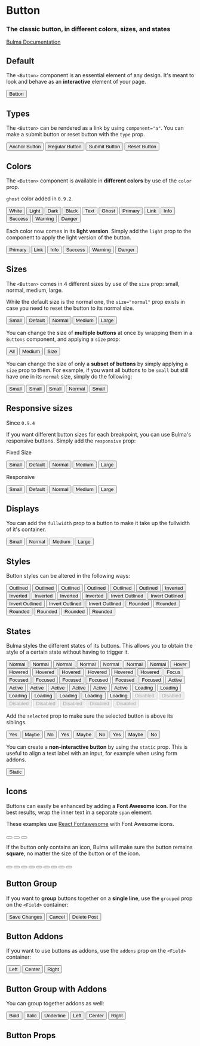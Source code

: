 


<Meta title="Elements/Button" component={Button} />

# Button

### The classic **button**, in different colors, sizes, and states

[Bulma Documentation](https://bulma.io/documentation/elements/button/)

## Default

The `<Button>` component is an essential element of any design. It's meant to look and behave as an **interactive** element of your page.

<Canvas>
  <Story name="Default">
    <Button>Button</Button>
  </Story>
</Canvas>

## Types

The `<Button>` can be rendered as a link by using `component="a"`. You can make a submit button or reset button with the `type` prop.

<Canvas>
  <Story name="Types">
    <Buttons>
      <Button component="a">Anchor Button</Button>
      <Button>Regular Button</Button>
      <Button type="submit">Submit Button</Button>
      <Button type="reset">Reset Button</Button>
    </Buttons>
  </Story>
</Canvas>

## Colors

The `<Button>` component is available in **different colors** by use of the `color` prop.

`ghost` color added in `0.9.2`.

<Canvas>
  <Story name="Colors">
    <React.Fragment>
      <Buttons>
        <Button color="white">White</Button>
        <Button color="light">Light</Button>
        <Button color="dark">Dark</Button>
        <Button color="black">Black</Button>
        <Button color="text">Text</Button>
        <Button color="ghost">Ghost</Button>
      </Buttons>
      <Buttons>
        <Button color="primary">Primary</Button>
        <Button color="link">Link</Button>
      </Buttons>
      <Buttons>
        <Button color="info">Info</Button>
        <Button color="success">Success</Button>
        <Button color="warning">Warning</Button>
        <Button color="danger">Danger</Button>
      </Buttons>
    </React.Fragment>
  </Story>
</Canvas>

Each color now comes in its **light version**. Simply add the `light` prop to the component to apply the light version of the button.

<Canvas>
  <Story name="Light Colors">
    <React.Fragment>
      <Buttons>
        <Button color="primary" light>Primary</Button>
        <Button color="link" light>Link</Button>
      </Buttons>
      <Buttons>
        <Button color="info" light>Info</Button>
        <Button color="success" light>Success</Button>
        <Button color="warning" light>Warning</Button>
        <Button color="danger" light>Danger</Button>
      </Buttons>
    </React.Fragment>
  </Story>
</Canvas>

## Sizes

The `<Button>` comes in 4 different sizes by use of the `size` prop: small, normal, medium, large.

While the default size is the normal one, the `size="normal"` prop exists in case you need to reset the button to its normal size.

<Canvas>
  <Story name="Sizes">
    <Buttons>
      <Button size="small">Small</Button>
      <Button>Default</Button>
      <Button size="normal">Normal</Button>
      <Button size="medium">Medium</Button>
      <Button size="large">Large</Button>
    </Buttons>
  </Story>
</Canvas>

You can change the size of **multiple buttons** at once by wrapping them in a `Buttons` component, and applying a `size` prop:

<Canvas>
  <Story name="Group Sizes">
    <Buttons size="medium">
      <Button>All</Button>
      <Button>Medium</Button>
      <Button>Size</Button>
    </Buttons>
  </Story>
</Canvas>

You can change the size of only a **subset of buttons** by simply applying a `size` prop to them.
For example, if you want all buttons to be `small` but still have one in its `normal` size, simply do the following:

<Canvas>
  <Story name="Group Sizes with Subset">
    <Buttons size="small">
      <Button>Small</Button>
      <Button>Small</Button>
      <Button>Small</Button>
      <Button size="normal">Normal</Button>
      <Button>Small</Button>
    </Buttons>
  </Story>
</Canvas>

## Responsive sizes

Since `0.9.4`

If you want different button sizes for each breakpoint, you can use Bulma's responsive buttons. Simply add the `responsive` prop:

<Canvas>
  <Story name="Responsive Sizes">
    <React.Fragment>
      <p>Fixed Size</p>
      <Buttons>
        <Button size="small">Small</Button>
        <Button>Default</Button>
        <Button size="normal">Normal</Button>
        <Button size="medium">Medium</Button>
        <Button size="large">Large</Button>
      </Buttons>
      <p>Responsive</p>
      <Buttons>
        <Button responsive size="small" >Small</Button>
        <Button responsive>Default</Button>
        <Button responsive size="normal">Normal</Button>
        <Button responsive size="medium">Medium</Button>
        <Button responsive size="large">Large</Button>
      </Buttons>
    </React.Fragment>
  </Story>
</Canvas>

## Displays

You can add the `fullwidth` prop to a button to make it take up the fullwidth of it's container.

<Canvas>
  <Story name="Displays">
    <Buttons>
      <Button size="small" fullwidth>Small</Button>
      <Button fullwidth>Normal</Button>
      <Button size="medium" fullwidth>Medium</Button>
      <Button size="large" fullwidth>Large</Button>
    </Buttons>
  </Story>
</Canvas>

## Styles

Button styles can be altered in the following ways:

<Canvas className="has-background-light">
  <Story name="Styles">
    <React.Fragment>
      <Buttons>
        <Button outlined>Outlined</Button>
        <Button color="primary" outlined>Outlined</Button>
        <Button color="link" outlined>Outlined</Button>
        <Button color="info" outlined>Outlined</Button>
        <Button color="success" outlined>Outlined</Button>
        <Button color="danger" outlined>Outlined</Button>
      </Buttons>
      <Buttons>
        <Button color="primary" inverted>Inverted</Button>
        <Button color="link" inverted>Inverted</Button>
        <Button color="info" inverted>Inverted</Button>
        <Button color="success" inverted>Inverted</Button>
        <Button color="danger" inverted>Inverted</Button>
      </Buttons>
      <Buttons>
        <Button color="primary" inverted outlined>Invert Outlined</Button>
        <Button color="link" inverted outlined>Invert Outlined</Button>
        <Button color="info" inverted outlined>Invert Outlined</Button>
        <Button color="success" inverted outlined>Invert Outlined</Button>
        <Button color="danger" inverted outlined>Invert Outlined</Button>
      </Buttons>
      <Buttons>
        <Button rounded>Rounded</Button>
        <Button color="primary" rounded>Rounded</Button>
        <Button color="link" rounded>Rounded</Button>
        <Button color="info" rounded>Rounded</Button>
        <Button color="success" rounded>Rounded</Button>
        <Button color="danger" rounded>Rounded</Button>
      </Buttons>
    </React.Fragment>
  </Story>
</Canvas>

## States

Bulma styles the different states of its buttons. This allows you to obtain the style of a certain state without having to trigger it.

<Canvas>
  <Story name="States">
    <React.Fragment>
      <Buttons>
        <Button>Normal</Button>
        <Button color="primary">Normal</Button>
        <Button color="link">Normal</Button>
        <Button color="info">Normal</Button>
        <Button color="success">Normal</Button>
        <Button color="warning">Normal</Button>
        <Button color="danger">Normal</Button>
      </Buttons>
      <Buttons>
        <Button>Hover</Button>
        <Button color="primary"hovered>Hovered</Button>
        <Button color="link"hovered>Hovered</Button>
        <Button color="info"hovered>Hovered</Button>
        <Button color="success"hovered>Hovered</Button>
        <Button color="warning"hovered>Hovered</Button>
        <Button color="danger"hovered>Hovered</Button>
      </Buttons>
      <Buttons>
        <Button>Focus</Button>
        <Button color="primary" focused>Focused</Button>
        <Button color="link" focused>Focused</Button>
        <Button color="info" focused>Focused</Button>
        <Button color="success" focused>Focused</Button>
        <Button color="warning" focused>Focused</Button>
        <Button color="danger" focused>Focused</Button>
      </Buttons>
      <Buttons>
        <Button>Active</Button>
        <Button color="primary" active>Active</Button>
        <Button color="link" active>Active</Button>
        <Button color="info" active>Active</Button>
        <Button color="success" active>Active</Button>
        <Button color="warning" active>Active</Button>
        <Button color="danger" active>Active</Button>
      </Buttons>
      <Buttons>
        <Button loading>Loading</Button>
        <Button color="primary" loading>Loading</Button>
        <Button color="link" loading>Loading</Button>
        <Button color="info" loading>Loading</Button>
        <Button color="success" loading>Loading</Button>
        <Button color="warning" loading>Loading</Button>
        <Button color="danger" loading>Loading</Button>
      </Buttons>
      <Buttons>
        <Button disabled>Disabled</Button>
        <Button color="primary" disabled>Disabled</Button>
        <Button color="link" disabled>Disabled</Button>
        <Button color="info" disabled>Disabled</Button>
        <Button color="success" disabled>Disabled</Button>
        <Button color="warning" disabled>Disabled</Button>
        <Button color="danger" disabled>Disabled</Button>
      </Buttons>
    </React.Fragment>
  </Story>
</Canvas>

Add the `selected` prop to make sure the selected button is above its siblings.

<Canvas>
  <Story name="Selected">
    <React.Fragment>
      <Buttons addons>
        <Button color="success" selected>Yes</Button>
        <Button>Maybe</Button>
        <Button>No</Button>
      </Buttons>
      <Buttons addons>
        <Button>Yes</Button>
        <Button color="info" selected>Maybe</Button>
        <Button>No</Button>
      </Buttons>
      <Buttons addons>
        <Button >Yes</Button>
        <Button >Maybe</Button>
        <Button color="danger" selected>No</Button>
      </Buttons>
    </React.Fragment>
  </Story>
</Canvas>

You can create a **non-interactive button** by using the `static` prop. This is useful to align a text label with an input, for example when using form addons.

<Canvas>
  <Story name="Static">
    <Button static>Static</Button>
  </Story>
</Canvas>

## Icons

Buttons can easily be enhanced by adding a **Font Awesome icon**. For the best results, wrap the inner text in a separate `span` element.

These examples use [React Fontawesome](https://github.com/FortAwesome/react-fontawesome) with Font Awesome icons.

<Canvas>
  <Story name="Icons">
    <Buttons>
      <Button>
        <Icon size="small">
          <FontAwesomeIcon icon={faBold} />
        </Icon>
      </Button>
      <Button>
        <Icon size="small">
          <FontAwesomeIcon icon={faItalic} />
        </Icon>
      </Button>
      <Button>
        <Icon size="small">
          <FontAwesomeIcon icon={faUnderline} />
        </Icon>
      </Button>
    </Buttons>
  </Story>
</Canvas>


If the button only contains an icon, Bulma will make sure the button remains **square**, no matter the size of the button or of the icon.

<Canvas>
  <Story name="Square Icons">
    <React.Fragment>
      <Buttons size="small">
        <Button>
          <Icon size="small">
            <FontAwesomeIcon icon={faHeading} />
          </Icon>
        </Button>
      </Buttons>
      <Buttons>
        <Button>
          <Icon size="small">
            <FontAwesomeIcon icon={faHeading} />
          </Icon>
        </Button>
        <Button>
          <Icon>
            <FontAwesomeIcon icon={faHeading} size="lg" />
          </Icon>
        </Button>
      </Buttons>
      <Buttons size="medium">
        <Button>
          <Icon size="small">
            <FontAwesomeIcon icon={faHeading} />
          </Icon>
        </Button>
        <Button>
          <Icon>
            <FontAwesomeIcon icon={faHeading} size="lg" />
          </Icon>
        </Button>
        <Button>
          <Icon size="medium">
            <FontAwesomeIcon icon={faHeading} size="2x" />
          </Icon>
        </Button>
      </Buttons>
      <Buttons size="large">
        <Button>
          <Icon size="small">
            <FontAwesomeIcon icon={faHeading} />
          </Icon>
        </Button>
        <Button>
          <Icon>
            <FontAwesomeIcon icon={faHeading} size="lg" />
          </Icon>
        </Button>
        <Button>
          <Icon size="medium">
            <FontAwesomeIcon icon={faHeading} size="2x" />
          </Icon>
        </Button>
      </Buttons>
    </React.Fragment>
  </Story>
</Canvas>

## Button Group

If you want to **group** buttons together on a **single line**, use the `grouped` prop on the `<Field>` container:

<Canvas>
  <Story name="Grouped">
    <Field grouped>
      <Control>
        <Button color="link">Save Changes</Button>
      </Control>
      <Control>
        <Button>Cancel</Button>
      </Control>
      <Control>
        <Button color="danger">Delete Post</Button>
      </Control>
    </Field>
  </Story>
</Canvas>

## Button Addons

If you want to use buttons as addons, use the `addons` prop on the `<Field>` container:

<Canvas>
  <Story name="Addons">
    <Field addons>
      <Control>
        <Button>
          <Icon size="small">
            <FontAwesomeIcon icon={faAlignLeft}  />
          </Icon>
          <span>Left</span>
        </Button>
      </Control>
      <Control>
        <Button>
          <Icon size="small">
            <FontAwesomeIcon icon={faAlignCenter}  />
          </Icon>
          <span>Center</span>
        </Button>
      </Control>
      <Control>
        <Button>
          <Icon size="small">
            <FontAwesomeIcon icon={faAlignRight}  />
          </Icon>
          <span>Right</span>
        </Button>
      </Control>
    </Field>
  </Story>
</Canvas>

## Button Group with Addons

You can group together addons as well:

<Canvas>
  <Story name="Group with Addons">
    <React.Fragment>
      <Field addons>
        <Control>
          <Button>
            <Icon size="small">
              <FontAwesomeIcon icon={faBold} />
            </Icon>
            <span>Bold</span>
          </Button>
        </Control>
        <Control>
          <Button>
            <Icon size="small">
              <FontAwesomeIcon icon={faItalic} />
            </Icon>
            <span>Italic</span>
          </Button>
        </Control>
        <Control>
          <Button>
            <Icon size="small">
              <FontAwesomeIcon icon={faUnderline} />
            </Icon>
            <span>Underline</span>
          </Button>
        </Control>
      </Field>
      <Field addons>
        <Control>
          <Button>
            <Icon size="small">
              <FontAwesomeIcon icon={faAlignLeft}  />
            </Icon>
            <span>Left</span>
          </Button>
        </Control>
        <Control>
          <Button>
            <Icon size="small">
              <FontAwesomeIcon icon={faAlignCenter}  />
            </Icon>
            <span>Center</span>
          </Button>
        </Control>
        <Control>
          <Button>
            <Icon size="small">
              <FontAwesomeIcon icon={faAlignRight}  />
            </Icon>
            <span>Right</span>
          </Button>
        </Control>
      </Field>
    </React.Fragment>
  </Story>
</Canvas>

## Button Props

<ArgsTable of={Button} />
